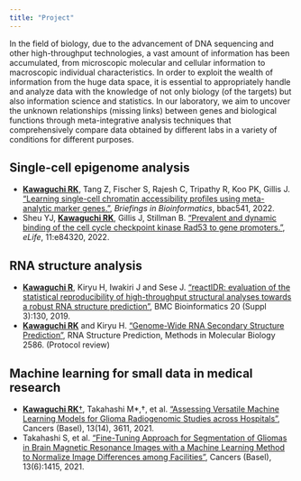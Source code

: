 ```yaml
---
title: "Project"
---
```



In the field of biology, due to the advancement of DNA sequencing and other high-throughput technologies, a vast amount of information has been accumulated, from microscopic molecular and cellular information to macroscopic individual characteristics. In order to exploit the wealth of information from the huge data space, it is essential to appropriately handle and analyze data with the knowledge of not only biology (of the targets) but also information science and statistics. In our laboratory, we aim to uncover the unknown relationships (missing links) between genes and biological functions through meta-integrative analysis techniques that comprehensively compare data obtained by different labs in a variety of conditions for different purposes.

## Single-cell epigenome analysis

- <u>**Kawaguchi RK**</u>, Tang Z, Fischer S, Rajesh C, Tripathy R, Koo PK, Gillis J.  ["Learning single-cell chromatin accessibility profiles using meta-analytic marker genes."](https://academic.oup.com/bib/advance-article/doi/10.1093/bib/bbac541/6957249), *Briefings in Bioinformatics*, bbac541, 2022.
- Sheu YJ, <u>**Kawaguchi RK**</u>, Gillis J, Stillman B. ["Prevalent and dynamic binding of the cell cycle checkpoint kinase Rad53 to gene promoters." ](https://elifesciences.org/articles/84320), *eLife*, 11:e84320, 2022.

## RNA structure analysis

- <u>**Kawaguchi R**</u>, Kiryu H, Iwakiri J and Sese J. ["reactIDR: evaluation of the statistical reproducibility of high-throughput structural analyses towards a robust RNA structure prediction"](https://bmcbioinformatics.biomedcentral.com/articles/10.1186/s12859-019-2645-4), BMC Bioinformatics 20 (Suppl 3):130, 2019.
- <u>**Kawaguchi RK**</u> and Kiryu H. ["Genome-Wide RNA Secondary Structure Prediction"](https://link.springer.com/protocol/10.1007/978-1-0716-2768-6_3), RNA Structure Prediction, Methods in Molecular Biology 2586. (Protocol review)

## Machine learning for small data in medical research
- <u>**Kawaguchi RK**†</u>, Takahashi M*,†, et al. ["Assessing Versatile Machine Learning Models for Glioma Radiogenomic Studies across Hospitals"](10.3390/cancers13143611), Cancers (Basel), 13(14), 3611, 2021.
- Takahashi S, et al. ["Fine-Tuning Approach for Segmentation of Gliomas in Brain Magnetic Resonance Images with a Machine Learning Method to Normalize Image Differences among Facilities"](10.3390/cancers13061415), Cancers (Basel), 13(6):1415, 2021.
